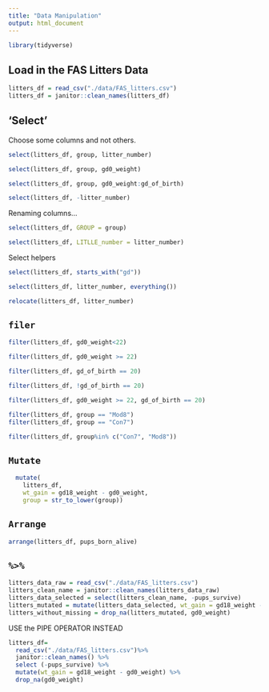 ```yaml
---
title: "Data Manipulation"
output: html_document
---
```


```r
library(tidyverse)
```

## Load in the FAS Litters Data 

```r
litters_df = read_csv("./data/FAS_litters.csv")
litters_df = janitor::clean_names(litters_df)
```

## 'Select'

Choose some columns and not others.

```r
select(litters_df, group, litter_number)

select(litters_df, group, gd0_weight)

select(litters_df, group, gd0_weight:gd_of_birth)
```

```r
select(litters_df, -litter_number)
```

Renaming columns... 

```r
select(litters_df, GROUP = group)
```

```r
select(litters_df, LITLLE_number = litter_number)

```

Select helpers 

```r
select(litters_df, starts_with("gd"))

```


```r
select(litters_df, litter_number, everything())
```


```r
relocate(litters_df, litter_number)
```


## `filer`

```r
filter(litters_df, gd0_weight<22)
```

```r
filter(litters_df, gd0_weight >= 22)
```

```r
filter(litters_df, gd_of_birth == 20)
```

```r
filter(litters_df, !gd_of_birth == 20)
```

```r
filter(litters_df, gd0_weight >= 22, gd_of_birth == 20)
```

```r
filter(litters_df, group == "Mod8")
filter(litters_df, group == "Con7")
```

```r
filter(litters_df, group%in% c("Con7", "Mod8"))
```


## `Mutate`

```r
  mutate(
    litters_df,
    wt_gain = gd18_weight - gd0_weight,
    group = str_to_lower(group))

```


## `Arrange`

```r
arrange(litters_df, pups_born_alive)
```


## `%>%`

```r
litters_data_raw = read_csv("./data/FAS_litters.csv")
litters_clean_name = janitor::clean_names(litters_data_raw)
litters_data_selected = select(litters_clean_name, -pups_survive)
litters_mutated = mutate(litters_data_selected, wt_gain = gd18_weight - gd0_weight)
litters_without_missing = drop_na(litters_mutated, gd0_weight)
```

USE the PIPE OPERATOR INSTEAD

```r
litters_df= 
  read_csv("./data/FAS_litters.csv")%>%
  janitor::clean_names() %>% 
  select (-pups_survive) %>% 
  mutate(wt_gain = gd18_weight - gd0_weight) %>% 
  drop_na(gd0_weight)
```











 
 
 
 
 